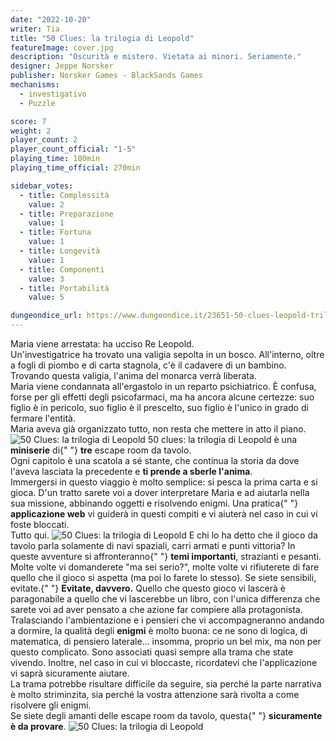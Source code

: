 ```yaml
---
date: "2022-10-20"
writer: Tia
title: "50 Clues: la trilogia di Leopold"
featureImage: cover.jpg
description: "Oscurità e mistero. Vietata ai minori. Seriamente."
designer: Jeppe Norsker
publisher: Norsker Games - BlackSands Games
mechanisms:
  - investigativo
  - Puzzle

score: 7
weight: 2
player_count: 2
player_count_official: "1-5"
playing_time: 180min
playing_time_official: 270min

sidebar_votes:
  - title: Complessità
    value: 2
  - title: Preparazione
    value: 1
  - title: Fortuna
    value: 1
  - title: Longevità
    value: 1
  - title: Componenti
    value: 3
  - title: Portabilità
    value: 5

dungeondice_url: https://www.dungeondice.it/23651-50-clues-leopold-trilogia-completa.html
---
```


<Setting>
  Maria viene arrestata: ha ucciso Re Leopold. <br />
  Un'investigatrice ha trovato una valigia sepolta in un bosco. All'interno, oltre
  a fogli di piombo e di carta stagnola, c'è il cadavere di un bambino. <br />
  Trovando questa valigia, l'anima del monarca verrà liberata.
  <br />
  Maria viene condannata all'ergastolo in un reparto psichiatrico. È confusa,
  forse per gli effetti degli psicofarmaci, ma ha ancora alcune certezze: suo
  figlio è in pericolo, suo figlio è il prescelto, suo figlio è l'unico in grado
  di fermare l'entità.
  <br />
  Maria aveva già organizzato tutto, non resta che mettere in atto il piano.
</Setting>

<img src="./game1.jpg" alt="50 Clues: la trilogia di Leopold" />

<Rules>
  50 clues: la trilogia di Leopold è una <strong>miniserie</strong> di{" "}
  <strong>tre</strong> escape room da tavolo.
  <br />
  Ogni capitolo è una scatola a sé stante, che continua la storia da dove
  l'aveva lasciata la precedente e <strong>ti prende a sberle l'anima</strong>.
  <br />
  Immergersi in questo viaggio è molto semplice: si pesca la prima carta e si
  gioca. D'un tratto sarete voi a dover interpretare Maria e ad aiutarla nella
  sua missione, abbinando oggetti e risolvendo enigmi. Una pratica{" "}
  <strong>applicazione web</strong> vi guiderà in questi compiti e vi aiuterà
  nel caso in cui vi foste bloccati. <br />
  Tutto qui.
</Rules>

<img src="./game2.jpg" alt="50 Clues: la trilogia di Leopold" />

<Feedback>
  E chi lo ha detto che il gioco da tavolo parla solamente di navi spaziali,
  carri armati e punti vittoria? In queste avventure si affronteranno{" "}
  <strong>temi importanti</strong>, strazianti e pesanti. Molte volte vi
  domanderete "ma sei serio?", molte volte vi rifiuterete di fare quello che il
  gioco si aspetta (ma poi lo farete lo stesso). Se siete sensibili, evitate.{" "}
  <strong>Evitate, davvero.</strong> Quello che questo gioco vi lascerà è
  paragonabile a quello che vi lascerebbe un libro, con l'unica differenza che
  sarete voi ad aver pensato a che azione far compiere alla protagonista. <br />
  Tralasciando l'ambientazione e i pensieri che vi accompagneranno andando a dormire,
  la qualità degli <strong>enigmi</strong> è molto buona: ce ne sono di logica, di
  matematica, di pensiero laterale… insomma, proprio un bel mix, ma non per questo
  complicato. Sono associati quasi sempre alla trama che state vivendo. Inoltre,
  nel caso in cui vi bloccaste, ricordatevi che l'applicazione vi saprà sicuramente
  aiutare.
  <br />
  La trama potrebbe risultare difficile da seguire, sia perché la parte narrativa
  è molto striminzita, sia perché la vostra attenzione sarà rivolta a come risolvere
  gli enigmi. <br />
  Se siete degli amanti delle escape room da tavolo, questa{" "}
  <strong>sicuramente è da provare</strong>.
</Feedback>

<img src="./game3.jpg" alt="50 Clues: la trilogia di Leopold" />
